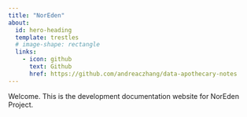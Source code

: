 ```yaml
---
title: "NorEden"
about:
  id: hero-heading
  template: trestles
  # image-shape: rectangle
  links:
    - icon: github
      text: Github
      href: https://github.com/andreaczhang/data-apothecary-notes
---
```


::: {#hero-heading}

Welcome. This is the development documentation website for NorEden Project.

:::

